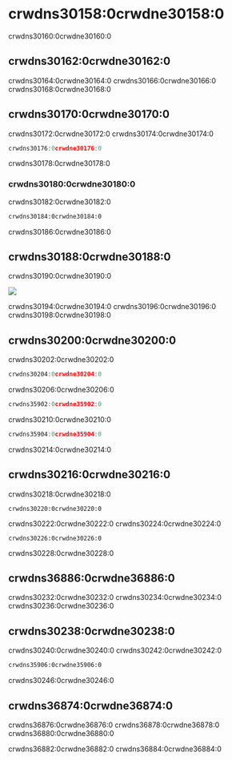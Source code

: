 # crwdns30158:0crwdne30158:0

crwdns30160:0crwdne30160:0

## crwdns30162:0crwdne30162:0

crwdns30164:0crwdne30164:0 crwdns30166:0crwdne30166:0 crwdns30168:0crwdne30168:0

## crwdns30170:0crwdne30170:0

crwdns30172:0crwdne30172:0 crwdns30174:0crwdne30174:0

```go
crwdns30176:0crwdne30176:0
```

crwdns30178:0crwdne30178:0

### crwdns30180:0crwdne30180:0

crwdns30182:0crwdne30182:0

```xml
crwdns30184:0crwdne30184:0
```

crwdns30186:0crwdne30186:0

## crwdns30188:0crwdne30188:0

crwdns30190:0crwdne30190:0

<p className="text--center">
  <img
    src=crwdns35900:0crwdne35900:0
      require("@site>
</p>

crwdns30194:0crwdne30194:0 crwdns30196:0crwdne30196:0 crwdns30198:0crwdne30198:0

## crwdns30200:0crwdne30200:0

crwdns30202:0crwdne30202:0

```go
crwdns30204:0crwdne30204:0
```

crwdns30206:0crwdne30206:0

```js
crwdns35902:0crwdne35902:0
```

crwdns30210:0crwdne30210:0

```js
crwdns35904:0crwdne35904:0
```

crwdns30214:0crwdne30214:0

## crwdns30216:0crwdne30216:0

crwdns30218:0crwdne30218:0

```
crwdns30220:0crwdne30220:0
```

crwdns30222:0crwdne30222:0 crwdns30224:0crwdne30224:0

```
crwdns30226:0crwdne30226:0
```

crwdns30228:0crwdne30228:0

## crwdns36886:0crwdne36886:0

crwdns30232:0crwdne30232:0 crwdns30234:0crwdne30234:0 crwdns30236:0crwdne30236:0

## crwdns30238:0crwdne30238:0

crwdns30240:0crwdne30240:0 crwdns30242:0crwdne30242:0

```html
crwdns35906:0crwdne35906:0
```

crwdns30246:0crwdne30246:0

## crwdns36874:0crwdne36874:0

crwdns36876:0crwdne36876:0 crwdns36878:0crwdne36878:0 crwdns36880:0crwdne36880:0

crwdns36882:0crwdne36882:0 crwdns36884:0crwdne36884:0